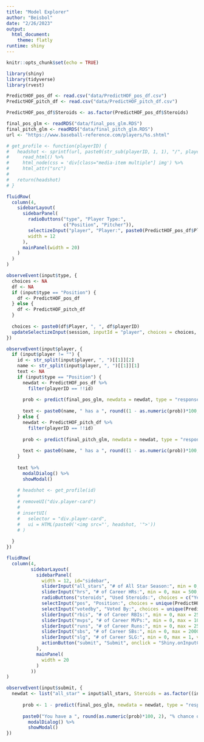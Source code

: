 ```yaml
---
title: "Model Explorer"
author: "Beisbol"
date: "2/26/2023"
output: 
  html_document:
    theme: flatly
runtime: shiny
---
```


```r
knitr::opts_chunk$set(echo = TRUE)

library(shiny)
library(tidyverse)
library(rvest)

PredictHOF_pos_df <- read.csv("data/PredictHOF_pos_df.csv")
PredictHOF_pitch_df <- read.csv("data/PredictHOF_pitch_df.csv")

PredictHOF_pos_df$Steroids <- as.factor(PredictHOF_pos_df$Steroids)

final_pos_glm <- readRDS("data/final_pos_glm.RDS")
final_pitch_glm <- readRDS("data/final_pitch_glm.RDS")
url <- "https://www.baseball-reference.com/players/%s.shtml"

# get_profile <- function(playerID) {
#   headshot <- sprintf(url, paste0(str_sub(playerID, 1, 1), "/", playerID)) %>% 
#     read_html() %>% 
#     html_node(css = 'div[class="media-item multiple"] img') %>% 
#     html_attr("src")
#   
#   return(headshot)
# }
```

```r
fluidRow(
  column(4,
    sidebarLayout(
      sidebarPanel(
        radioButtons("type", "Player Type:", 
                     c("Position", "Pitcher")),
        selectizeInput("player", "Player:", paste0(PredictHOF_pos_df$Player, ", ", PredictHOF_pos_df$playerID), selected = character(0)),
        width = 12
      ),
      mainPanel(width = 20)
    )
  )
)

observeEvent(input$type, {
  choices <- NA
  df <- NA
  if (input$type == "Position") {
    df <- PredictHOF_pos_df 
  } else {
    df <- PredictHOF_pitch_df 
  }
  
  choices <- paste0(df$Player, ", ", df$playerID)
  updateSelectizeInput(session, inputId = "player", choices = choices, selected = character(0))
})

observeEvent(input$player, {
  if (input$player != "") {
    id <- str_split(input$player, ", ")[[1]][2]
    name <- str_split(input$player, ", ")[[1]][1]
    text <- NA
    if (input$type == "Position") {
      newdat <- PredictHOF_pos_df %>%
        filter(playerID == !!id)
        
      prob <- predict(final_pos_glm, newdata = newdat, type = "response")
      
      text <- paste0(name, " has a ", round((1 - as.numeric(prob))*100, 2), "% chance of making it to the HoF")
    } else {
      newdat <- PredictHOF_pitch_df %>%
        filter(playerID == !!id)
      
      prob <- predict(final_pitch_glm, newdata = newdat, type = "response")
      
      text <- paste0(name, " has a ", round((1 - as.numeric(prob))*100, 2), "% chance of making it to the HoF")
    }
    
    text %>% 
      modalDialog() %>% 
      showModal()
    
    # headshot <- get_profile(id)
    # 
    # removeUI("div.player-card")
    # 
    # insertUI(
    #   selector = "div.player-card",
    #   ui = HTML(paste0('<img src="', headshot, '">'))
    # )
    
  }
})
```

```r
fluidRow(
  column(4,
         sidebarLayout(
           sidebarPanel(
             width = 12, id="sidebar",
             sliderInput("all_stars", "# of All Star Season:", min = 0, max = 30, value = 5),
             sliderInput("hrs", "# of Career HRs:", min = 0, max = 500, value = 150),
             radioButtons("steroids", "Used Steroids:", choices = c("Yes", "No")),
             selectInput("pos", "Position:", choices = unique(PredictHOF_pos_df$Pos)),
             selectInput("votedby", "Voted By:", choices = unique(PredictHOF_pos_df$votedBy)),
             sliderInput("rbis", "# of Career RBIs:", min = 0, max = 2500, value = 300),
             sliderInput("mvps", "# of Career MVPs:", min = 0, max = 10, value = 2),
             sliderInput("runs", "# of Career Runs:", min = 0, max = 2500, value = 300),
             sliderInput("sbs", "# of Career SBs:", min = 0, max = 2000, value = 500),
             sliderInput("slg", "# of Career SLG:", min = 0, max = 1, value = 0.5),
             actionButton("submit", "Submit", onclick = "Shiny.onInputChange('myclick', submit)")
           ),
           mainPanel(
             width = 20
           )
         ))
)

observeEvent(input$submit, {
  newdat <- list("all_star" = input$all_stars, Steroids = as.factor((input$steroids == "Yes")*1), "HR" = input$hrs, "Pos" = input$pos, "votedBy" = input$votedby, "RBI" = input$rbis, "most_valuable_player" = input$mvps, "R" = input$runs, "SLG" = input$slg, "SB" = input$sbs)
  
      prob <- 1 - predict(final_pos_glm, newdata = newdat, type = "response")
      
      paste0("You have a ", round(as.numeric(prob)*100, 2), "% chance of making it to the HoF") %>% 
        modalDialog() %>% 
        showModal()
})
```

